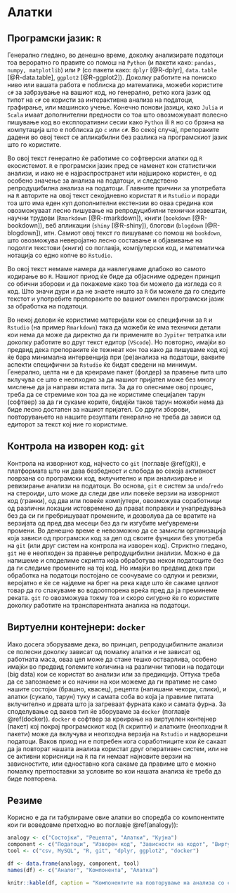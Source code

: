 # Алатки {#tools}

## Програмски јазик: `R` 

Генерално гледано, во денешно време, доколку анализирате податоци тоа вероратно го правите со помош на `Python` (и пакети како: `pandas, numpy, matplotlib`) или `Р` (со пакети како: `dplyr` [@R-dplyr], `data.table` [@R-data.table], `ggplot2` [@R-ggplot2]). Доколку работите на пониско ниво или вашата работа е поблиска до математика, можеби користите `c#` за забрзување на вашиот код, но генерално, ретко кога јазик од типот на `c#` сe користи за интерактивна анализа на податоци, графирање, или машинско учење. Конечно понови јазици, како `Julia` и `Scala` имаат дополнителни предности со тоа што овозможуваат полесно пишување код во експлоративни сесии како `Python` ili `R` но со брзина на компутација што е поблиска до `c` или `c#`. Во секој случај, препораките дадени во овој текст се апликабилни без разлика на програмскиот јазик што го користите. 

Во овој текст генерално ќе работиме со софтверски алатки од `R` екосистемот. `R` е програмски јазик пред се наменет кон статистички анализи, и иако не е најраспространет или најшироко користен, е од особено значење за анализа на податоци, и следствено репродуцибилна анализа на податоци. Главните причини за употребата на `R` авторите на овој текст секојдневно користат `R` и `Rstudio` и поради тоа што има еден куп дополнителни екстензии во оваа средина кои овозможуваат лесно пишување на репродуцибилни технички извештаи, научни трудови (`Rmarkdown` [@R-rmarkdown]), книги (`bookdown` [@R-bookdown]), веб апликации (`shiny` [@R-shiny]), блогови (`blogdown` [@R-blogdown]), итн. Самиот овој текст го пишувамe со помош на `bookdown`, што овозможува неверојатно лесно составање и објавивање на подолги текстови (книги) со поглавја, компјутерски код, и математичка нотација со едно копче во `Rstudio`.

Во овој текст немаме намера да навлегуваме длабоко во самото кодирање во `R`. Нашиот приод ќе биде да објасниме одреден принцип со обични зборови и да покажеме како тоа би можело да изгледа со `R` код. Што значи дури и да не знаете ништо за `R` би можеле да го следите текстот и употребите препораките во вашиот омилен програмски јазик за обработка на податоци. 

Во некој делови ќе користиме материјали кои се специфични за `R` и `Rstudio` (на пример `Rmarkdown`) така да можеби ќе има технички детали кои нема да може да директно да ги примените во `Jypiter` тетратка или доколку работите во друг текст едитор (`VScode`). Но повторно, имајќи во предвид дека препораките ќе тежнеат кон тоа како да пишуваме код кој ќе бара минимална интервенција при (ре)анализа на податоци, ваквите аспекти специфични за `Rstudio` ќе бидат сведени на минимум. Генерално, целта ни е да креираме пакет (фолдер) за правење пита што вклучува се што е неопходно за да нашиот пријател може без многу мислење да ја направи истата пита. За да го олесниме овој процес, треба да се стремиме кон тоа да не користиме специјален тарун (софтвер) за да ги сукаме корите, бидејќи таков тарун можеби нема да биде лесно достапен за нашиот пријател. Со други зборови, повторувањето на нашите резултати генерално не треба да зависи од едиторот за текст кој ние го користиме.

## Контрола на изворен код: `git` 

Контрола на изворниот код, најчесто со `git`  (поглавје \@ref(git)), е платформата што ни дава безбедност и слобода во секоја активност поврзана со програмски код, вклучително и при анализирање и ревизирање анализи на податоци. Во основа, `git` e систем за `undo`/`redo` на стероиди, што може да следи две или повеќе верзии на изворниот код (гранки), од два или повеќе компјутери, овозможува соработници од различни локации истовремено да праваt поправки и унапредувања без да си ги пребришуваат промените, и дозволува да се вратите на верзијата од пред два месеци без да ги изгубите меѓувремени промени. Во денешно време е невозможно да се замисли организација која зависи од програмски код за дел од своите фунцкии без употреба на `git` (или друг систем на контрола на изворен код). Стриктно гледано, `git` не е неопходен за правење репродуцибилни анализи. Можно е да напишеме и споделиме скрипта која обработува некои податоците без да ги следиме промените на тој код. Но имајќи во предвид дека при обработка на податоци постојано се соочуваме со одлуки и ревизии, веројатно е ќе се најдеме на брег на река каде што ќе сакаме целиот товар да го спакуваме во водоотпорена вреќа пред да ја преминеме реката. `git` го овозможува токму тоа и скоро сигурно ќе го користите доколку работите на транспарентната анализа на податоци. 

## Виртуелни контејнери: `docker`

Иако досега зборувавме дека, во принцип, репродуцибилните анализи се полесни доколку зависат од помалку алатки и не зависат од работната маса, оваа цел може да стане тешко остварлива, особено имајќи во предвид големите количина на различни типови на податоци (big data) кои се користат во анализи или за предикција. Оттука треба да се запознаеме и со начини на кои можеме да ги пратиме не само нашите состојки (брашно, квасец), рецепта (напишани чекори, слики), и алатки (сукало, тарун) туку и самата соба во која ја правиме питата вклучително и дрвата што ја загреваат фурната како и самата фурна. За споделување од ваков тип ќе зборуваме за `docker` (поглавје \@ref(docker)). `docker` е софтвер за креирање на виртуелен контејнер (пакет) кој покрај програмскиот код (`R` скрипти) и алатките (неопходни `R` пакети) може да вклучува и неопходна верзија на `Rstudio` и надворешни податоци. Ваков приод ни е потребен кога соработниците кои ќе сакаат да ја повторат нашата анализа користат друг оперативен систем, или не се активни корисници на `R` па ги немаат најновите верзии на зависностите, или едноставно кога сакаме да правиме што е можно помалку претпоставки за условите во кои нашата анализа ќе треба да биде повторена.

## Резиме

Корисно е да ги табулираме овие алатки во споредба со компонентите кои ги воведовме претходно во поглавје \@ref(analogy)):

```r
analogy <- c("Состојки", "Рецепта", "Алатки", "Кујна")
component <- c("Податоци", "Изворен код", "Зависности на кодот", "Виртуелен контејнер")
tool <- c("csv, MySQL", "R, git", "dplyr, ggplot2", "docker")

df <- data.frame(analogy, component, tool)
names(df) <- c("Аналог", "Компонента", "Алатка")

knitr::kable(df, caption = "Компонентите на повторување на анализа со соодветните софтверски алатки.")
```
